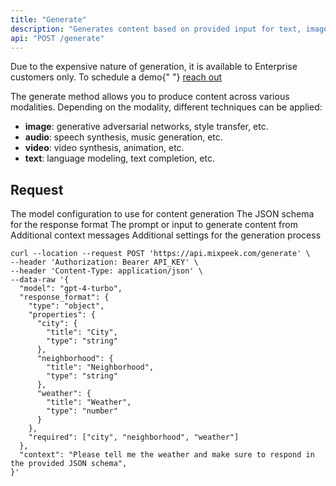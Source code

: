 ```yaml
---
title: "Generate"
description: "Generates content based on provided input for text, image, audio, or video."
api: "POST /generate"
---
```


<Warning>
  Due to the expensive nature of generation, it is available to Enterprise
  customers only. To schedule a demo{" "}
  <a href="https://mixpeek.com/contact">reach out</a>
</Warning>

The generate method allows you to produce content across various modalities. Depending on the modality, different techniques can be applied:

- **image**: generative adversarial networks, style transfer, etc.
- **audio**: speech synthesis, music generation, etc.
- **video**: video synthesis, animation, etc.
- **text**: language modeling, text completion, etc.

## Request

<ParamField body="model" type="string" required>
  The model configuration to use for content generation
</ParamField>

<ParamField body="response_format" type="json" required>
  The JSON schema for the response format
</ParamField>

<ParamField body="context" type="string" required>
  The prompt or input to generate content from
</ParamField>

<ParamField body="messages" type="json" optional>
  Additional context messages
</ParamField>

<ParamField body="settings" type="json" optional>
  Additional settings for the generation process
</ParamField>

<RequestExample>

```shell Shell
curl --location --request POST 'https://api.mixpeek.com/generate' \
--header 'Authorization: Bearer API_KEY' \
--header 'Content-Type: application/json' \
--data-raw '{
  "model": "gpt-4-turbo",
  "response_format": {
    "type": "object",
    "properties": {
      "city": {
        "title": "City",
        "type": "string"
      },
      "neighborhood": {
        "title": "Neighborhood",
        "type": "string"
      },
      "weather": {
        "title": "Weather",
        "type": "number"
      }
    },
    "required": ["city", "neighborhood", "weather"]
  },
  "context": "Please tell me the weather and make sure to respond in the provided JSON schema",
}'
```

</RequestExample>
